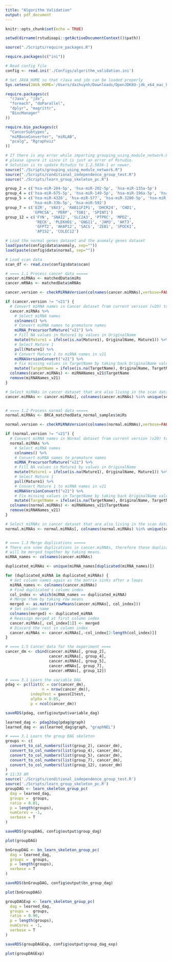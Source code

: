 ```yaml
---
title: "Algorithm Validation"
output: pdf_document
---
```


```r
knitr::opts_chunk$set(echo = TRUE)
```

```r
setwd(dirname(rstudioapi::getActiveDocumentContext()$path))

source("./Scripts/require_packages.R")

require.packages(c("ini"))

# Read config file
config <- read.ini('./Configs/algorithm_validation.ini')

# Set JAVA_HOME so that rJava and jdx can be loaded properly
Sys.setenv(JAVA_HOME='/Users/daihuynh/Downloads/OpenJDK8U-jdk_x64_mac_hotspot_8u242b08/jre')

require.packages(c(
  "rJava", "jdx",
  "foreach", "doParallel",
  "dplyr", "magrittr",
  "BiocManager"
))

require.bio_packages(c(
  "CancerSubtypes",
  "miRBaseConverter", "miRLAB",
  "pcalg", "Rgraphviz"
))

# If there is any error while importing grouping_using_module_network.R, 
# please ignore it since it is just an error of Rstudio.
# Solution is to update Rstudio to 1.2.5036-1 or newer.
source("./Scripts/grouping_using_module_network.R")
source("./Scripts/conditional_independence_group_test.R")
source("./Scripts/learn_group_skeleton_pc.R")
```

```r
group_2 = c('hsa-miR-204-5p', 'hsa-miR-202-5p', 'hsa-miR-135a-5p')
group_4 = c('hsa-miR-675-5p', 'hsa-miR-149-5p', 'hsa-miR-196a-5p', 'hsa-miR-9-5p')
group_5 = c('hsa-miR-4326', 'hsa-miR-577', 'hsa-miR-3200-5p', 'hsa-miR-31-5p',
            'hsa-miR-33b-5p', 'hsa-miR-592')
group_7 = c('EZR', 'VAV3', 'RAB11FIP1', 'DHCR24', 'CHD1', 
            'GPRC5A', 'PERP', 'TOB1', 'SPINT1')
group_12 = c('FYN', 'SNAI2', 'SLC2A3', 'PTPRC', 'MPDZ', 
             'RECK', 'PLEKHO1', 'GNG11', 'JAM3', 'AKT3', 
             'GFPT2', 'AKAP12', 'SACS', 'ZEB1', 'SPOCK1', 
             'AP1S2', 'COLEC12')
```

```r
# Load the normal genes dataset and the anomaly genes dataset
load(paste(config$data$anomaly, sep=""))
load(paste(config$data$normal, sep=""))

# Load scan data
scan_df <- read.csv(config$data$scan)

# ==== 1.1 Process cancer data =====
cancer.miRNAs <- matchedData$miRs
cancer.mRNAs <- matchedData$mRNAs

cancer.version <- checkMiRNAVersion(colnames(cancer.miRNAs),verbose=FALSE)

if (cancer.version != "v21") {
  # Convert miRNA names in Cancer dataset from current version (v20) to v21
  cancer.miRNAs %>%
    # Select miRNA names
    colnames() %>%
    # Convert miRNA names to premature names
    miRNA_PrecursorToMature("v21") %>%
    # Fill NA values in Mature1 by values in OriginalName
    mutate(Mature1 = ifelse(is.na(Mature1), OriginalName, Mature1)) %>%
    # Select Mature 1
    pull(Mature1) %>%
    # Convert Mature 1 to miRNA names in v21
    miRNAVersionConvert("v21") %>%
    # Fix missing values in TargetName by taking back OriginalName values
    mutate(TargetName = ifelse(is.na(TargetName), OriginalName, TargetName)) -> miRNANames_v21
  colnames(cancer.miRNAs) <- miRNANames_v21$TargetName
  remove(miRNANames_v21)
}

# Select miRNAs in cancer dataset that are also living in the scan dataset
cancer.miRNAs <- cancer.miRNAs[, colnames(cancer.miRNAs) %in% unique(scan_df$miRNAName)]


# ==== 1.2 Process normal data =====
normal.miRNAs <- BRCA_matchedData_normal_samples$miRs

normal.version <- checkMiRNAVersion(colnames(normal.miRNAs),verbose=FALSE)

if (normal.version != "v21") {
  # Convert miRNA names in Normal dataset from current version (v20) to v21
  normal.miRNAs %>%
    # Select miRNA names
    colnames() %>%
    # Convert miRNA names to premature names
    miRNA_PrecursorToMature("v21") %>%
    # Fill NA values in Mature1 by values in OriginalName
    mutate(Mature1 = ifelse(is.na(Mature1), OriginalName, Mature1)) %>%
    # Select Mature 1
    pull(Mature1) %>%
    # Convert Mature 1 to miRNA names in v21
    miRNAVersionConvert("v21") %>%
    # Fix missing values in TargetName by taking back OriginalName values
    mutate(TargetName = ifelse(is.na(TargetName), OriginalName, TargetName)) -> miRNANames_v21
  colnames(normal.miRNAs) <- miRNANames_v21$TargetName
  remove(miRNANames_v21)
}

# Select miRNAs in cancer dataset that are also living in the scan dataset
normal.miRNAs <- normal.miRNAs[, colnames(normal.miRNAs) %in% unique(scan_df$miRNAName)]


# ==== 1.3 Merge duplications =====
# There are some duplications in cancer.miRNAs, therefore those duplications
# will be merged together by taking means.
miRNA_names <- colnames(cancer.miRNAs)

duplicated_miRNAs <- unique(miRNA_names[duplicated(miRNA_names)])

for (duplicated_miRNA in duplicated_miRNAs) {
  # Get column names again as the matrix sinks after a loops
  miRNA_names <- colnames(cancer.miRNAs)
  # Find duplicated's column index
  col_index <- which(miRNA_names == duplicated_miRNA)
  # Merge them by taking row means
  merged <- as.matrix(rowMeans(cancer.miRNAs[, col_index]))
  # Set column name
  colnames(merged) <- duplicated_miRNA
  # Reassign merged at first column index
  cancer.miRNAs[, col_index[1]] <- merged
  # Discard the rest in column index
  cancer.miRNAs <- cancer.miRNAs[,-col_index[2:length(col_index)]]
}

# ==== 1.5 Cancer data for the experiment ====
cancer_dm <- cbind(cancer.miRNAs[, group_2],
                   cancer.miRNAs[, group_4], 
                   cancer.miRNAs[, group_5], 
                   cancer.mRNAs[, group_7], 
                   cancer.mRNAs[, group_12])
```

```r
# ==== 3.1 Learn the variable DAG
pdag <- pc(list(C = cor(cancer_dm), 
                n = nrow(cancer_dm)),
           indepTest = gaussCItest,
           alpha = 0.05,
           p = ncol(cancer_dm))

saveRDS(pdag, config$output$variable_dag)

learned_dag <- pdag2dag(pdag@graph)
learned_dag <- as(learned_dag$graph, "graphNEL")

# ==== 3.1 Learn the group DAG skeleton
groups <- c(
  convert_to_col_numbers(list(group_2), cancer_dm),
  convert_to_col_numbers(list(group_4), cancer_dm),
  convert_to_col_numbers(list(group_5), cancer_dm),
  convert_to_col_numbers(list(group_7), cancer_dm),
  convert_to_col_numbers(list(group_12), cancer_dm)
)
# 11:33 AM
source('./Scripts/conditional_independence_group_test.R')
source('./Scripts/learn_group_skeleton_pc.R')
groupDAG <- learn_skeleton_group_pc(
  dag = learned_dag,
  groups =  groups,
  ratio = 0.01,
  p = length(groups),
  numCores = -1,
  verbose = T
)

saveRDS(groupDAG, config$output$group_dag)

plot(groupDAG)

bnGroupDAG <- bn_learn_skeleton_group_pc(
  dag = learned_dag,
  groups =  groups,
  p = length(groups),
  verbose = T
)

saveRDS(bnGroupDAG, config$output$bn_group_dag)

plot(bnGroupDAG)

groupDAGExp <- learn_skeleton_group_pc(
  dag = learned_dag,
  groups =  groups,
  ratio = 0.90,
  p = length(groups),
  numCores = -1,
  verbose = T
)

saveRDS(groupDAGExp, config$output$group_dag_exp)

plot(groupDAGExp)
```